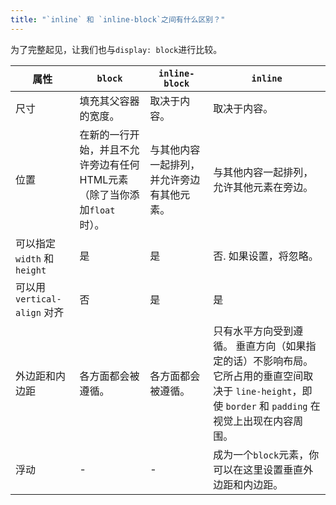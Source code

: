 ```yaml
---
title: "`inline` 和 `inline-block`之间有什么区别？"
---
```


为了完整起见，让我们也与`display: block`进行比较。

| 属性                      | `block`                                   | `inline-block`        | `inline`                                                                                       |
| ----------------------- | ----------------------------------------- | --------------------- | ---------------------------------------------------------------------------------------------- |
| 尺寸                      | 填充其父容器的宽度。                                | 取决于内容。                | 取决于内容。                                                                                         |
| 位置                      | 在新的一行开始，并且不允许旁边有任何HTML元素（除了当你添加`float`时）。 | 与其他内容一起排列，并允许旁边有其他元素。 | 与其他内容一起排列，允许其他元素在旁边。                                                                           |
| 可以指定 `width` 和 `height` | 是                                         | 是                     | 否. 如果设置，将忽略。                                                                                   |
| 可以用 `vertical-align` 对齐 | 否                                         | 是                     | 是                                                                                              |
| 外边距和内边距                 | 各方面都会被遵循。                                 | 各方面都会被遵循。             | 只有水平方向受到遵循。 垂直方向（如果指定的话）不影响布局。 它所占用的垂直空间取决于 `line-height`，即使 `border` 和 `padding` 在视觉上出现在内容周围。 |
| 浮动                      | -                                         | -                     | 成为一个`block`元素，你可以在这里设置垂直外边距和内边距。                                                               |
